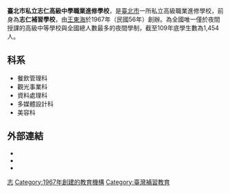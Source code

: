 {{多個問題|
{{copyedit|time=2014-09-09}}
{{Unreferenced|time=2014-09-09T09:55:56+00:00}}
{{Citation style|time=2014-09-09}}
}}
{{Infobox School
| name        = 臺北市私立志仁高級中學職業進修學校
| other_name  = Zhiren School of General Education
| image       =
| motto       = 
| established = 
| type        = 高級中等進修學校
| religion    = 
| affiliation = 
| district    = [[臺北市|臺北市]][[大同區_(臺北市)|大同區]]
| grades      = 進修學校：<br>上午班：3個年級<br>下午班：3個年級<br>夜間班：3個年級<br>週末班：3個年級<br>週中二日班：3個年級<br>
| president   = 
| principal   = 黃泓慶
| dean        = 
| college     = 
| house       = 
| sc          =  
| cs          = 
| faculty     = 
| staff       = 
| students    =  1,454人(2020年底)
| athletics   = 
| conference  =  
| colors      = 
| mascot      = 
| magazine    = 
| address     = {{flagicon|TWN}}[[臺北市|臺北市]][[大同區_(臺北市)|大同區]][[南京西路_(台北市)|南京西路]]64巷17號
| tel         = 
| fax         = 
| mail        = 
| website     = [http://www.cjvs.tp.edu.tw/ www.cjvs.tp.edu.tw]
}}
'''臺北市私立志仁高級中學職業進修學校'''，是[[臺北市|臺北市]]一所私立高級職業進修學校，前身為'''志仁補習學校'''，由[[王東海|王東海]]於1967年（民國56年）創辦。為全國唯一僅於夜間授課的高級中等學校與全國總人數最多的夜間學制，截至109年底學生數為1,454人。

==科系== 
*餐飲管理科
*觀光事業科
*資料處理科
*多媒體設計科
*美容科

==外部連結==
*{{official|http://www.cjvs.tp.edu.tw}}
*{{facebook|146645862075382}}
*{{instagram|cjvs__}}

{{臺北市高級中等學校}}

[[Category:臺北市技術型高級中等學校|志]]
[[Category:1967年創建的教育機構|Category:1967年創建的教育機構]]
[[Category:臺灣補習教育|Category:臺灣補習教育]]